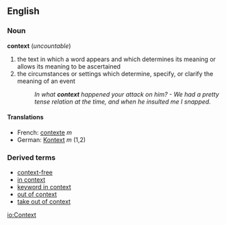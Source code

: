 ==English==
===Noun===
'''context''' (''uncountable'')

#the text in which a word appears and which determines its meaning or allows its meaning to be ascertained
#the circumstances or settings which determine, specify, or clarify the meaning of an event
#:''In what '''context''' happened your attack on him? - We had a pretty tense relation at the time, and when he insulted me I snapped.''

====Translations====
*French: [[contexte]] ''m''
*German: [[Kontext]] ''m'' (1,2)

===Derived terms===
*[[context-free]]
*[[in context]]
*[[keyword in context]]
*[[out of context]]
*[[take out of context]]

[[io:Context]]